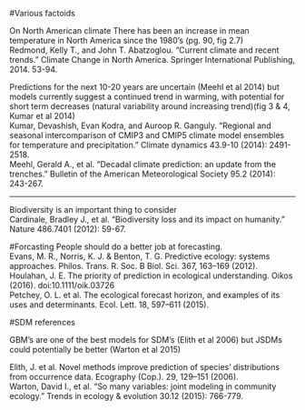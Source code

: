 #Various factoids

On North American climate
There has been an increase in mean temperature in North America since the 1980's (pg. 90, fig 2.7)   
Redmond, Kelly T., and John T. Abatzoglou. "Current climate and recent trends." Climate Change in North America. Springer International Publishing, 2014. 53-94.  

Predictions for the next 10-20 years are uncertain (Meehl et al 2014) but models currently suggest a continued trend in warming, with potential for short term decreases (natural variability around increasing trend)(fig 3 & 4, Kumar et al 2014)  
Kumar, Devashish, Evan Kodra, and Auroop R. Ganguly. "Regional and seasonal intercomparison of CMIP3 and CMIP5 climate model ensembles for temperature and precipitation." Climate dynamics 43.9-10 (2014): 2491-2518.  
Meehl, Gerald A., et al. "Decadal climate prediction: an update from the trenches." Bulletin of the American Meteorological Society 95.2 (2014): 243-267.  

-------------------------------
Biodiversity is an important thing to consider   
Cardinale, Bradley J., et al. "Biodiversity loss and its impact on humanity." Nature 486.7401 (2012): 59-67.  

#Forcasting
People should do a better job at forecasting.  
Evans, M. R., Norris, K. J. & Benton, T. G. Predictive ecology: systems approaches. Philos. Trans. R. Soc. B Biol. Sci. 367, 163–169 (2012).  
Houlahan, J. E. The priority of prediction in ecological understanding. Oikos (2016). doi:10.1111/oik.03726  
Petchey, O. L. et al. The ecological forecast horizon, and examples of its uses and determinants. Ecol. Lett. 18, 597–611 (2015).   


#SDM references

GBM's are one  of the best models for SDM's (Elith et al 2006) but JSDMs could potentially be better (Warton et al 2015)  

Elith, J. et al. Novel methods improve prediction of species’ distributions from occurrence data. Ecography (Cop.). 29, 129–151 (2006).  
Warton, David I., et al. "So many variables: joint modeling in community ecology." Trends in ecology & evolution 30.12 (2015): 766-779.  

